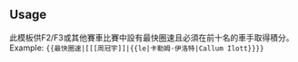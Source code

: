 {{Documentation subpage}}
<!-- Add categories where indicated at the bottom of this page and interwikis at Wikidata (see [[Wikipedia:Wikidata]]) -->
== Usage ==
此模板供F2/F3或其他賽車比賽中設有最快圈速且必須在前十名的車手取得積分。<br>
Example:
<code><nowiki>{{最快圈速|[[[周冠宇]]|{{le|卡勒姆·伊洛特|Callum Ilott}}}}</nowiki></code>
{{最快圈速|[[周冠宇]]|{{le|卡勒姆·伊洛特|Callum Ilott}}}}
{{notelist}}
<includeonly>{{sandbox other||
<!-- Categories below this line; interwikis at Wikidata -->

}}</includeonly>